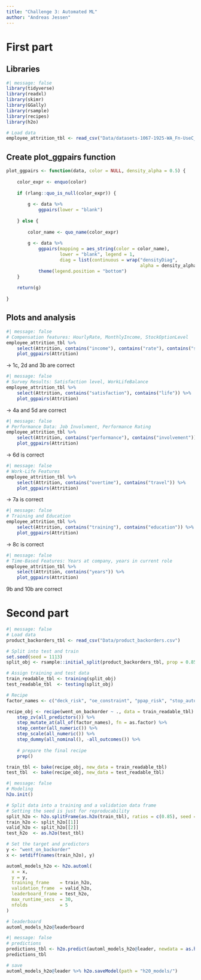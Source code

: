 ```yaml
---
title: "Challenge 3: Automated ML"
author: "Andreas Jessen"
---
```

# First part
## Libraries
```r
#| message: false
library(tidyverse)
library(readxl)
library(skimr)
library(GGally)
library(rsample)
library(recipes)
library(h2o)
```

```r
# Load data
employee_attrition_tbl <- read_csv("Data/datasets-1067-1925-WA_Fn-UseC_-HR-Employee-Attrition.csv")
```
## Create plot_ggpairs function
```r
plot_ggpairs <- function(data, color = NULL, density_alpha = 0.5) {
    
    color_expr <- enquo(color)
    
    if (rlang::quo_is_null(color_expr)) {
        
        g <- data %>%
            ggpairs(lower = "blank") 
        
    } else {
        
        color_name <- quo_name(color_expr)
        
        g <- data %>%
            ggpairs(mapping = aes_string(color = color_name), 
                    lower = "blank", legend = 1,
                    diag = list(continuous = wrap("densityDiag", 
                                                  alpha = density_alpha))) +
            theme(legend.position = "bottom")
    }
    
    return(g)
    
}
```

## Plots and analysis
```r
#| message: false
# Compensation features: HourlyRate, MonthlyIncome, StockOptionLevel 
employee_attrition_tbl %>%
    select(Attrition, contains("income"), contains("rate"), contains("salary"), contains("stock")) %>%
    plot_ggpairs(Attrition)
```
-> 1c, 2d and 3b are correct

```r
#| message: false
# Survey Results: Satisfaction level, WorkLifeBalance 
employee_attrition_tbl %>%
    select(Attrition, contains("satisfaction"), contains("life")) %>%
    plot_ggpairs(Attrition)
```
-> 4a and 5d are correct

```r
#| message: false
# Performance Data: Job Involvment, Performance Rating
employee_attrition_tbl %>%
    select(Attrition, contains("performance"), contains("involvement")) %>%
    plot_ggpairs(Attrition)
```
-> 6d is correct

```r
#| message: false
# Work-Life Features 
employee_attrition_tbl %>%
    select(Attrition, contains("overtime"), contains("travel")) %>%
    plot_ggpairs(Attrition)
```
-> 7a is correct

```r
#| message: false
# Training and Education 
employee_attrition_tbl %>%
    select(Attrition, contains("training"), contains("education")) %>%
    plot_ggpairs(Attrition)
```
-> 8c is correct

```r
#| message: false
# Time-Based Features: Years at company, years in current role
employee_attrition_tbl %>%
    select(Attrition, contains("years")) %>%
    plot_ggpairs(Attrition)
```
9b and 10b are correct


# Second part

```r
#| message: false
# Load data
product_backorders_tbl <- read_csv("Data/product_backorders.csv")

# Split into test and train
set.seed(seed = 1113)
split_obj <- rsample::initial_split(product_backorders_tbl, prop = 0.85)

# Assign training and test data
train_readable_tbl <- training(split_obj)
test_readable_tbl  <- testing(split_obj)
```

```r
# Recipe
factor_names <- c("deck_risk", "oe_constraint", "ppap_risk", "stop_auto_buy", "rev_stop", "went_on_backorder")

recipe_obj <- recipe(went_on_backorder ~ ., data = train_readable_tbl) %>%
    step_zv(all_predictors()) %>%
    step_mutate_at(all_of(factor_names), fn = as.factor) %>%
    step_center(all_numeric()) %>%
    step_scale(all_numeric()) %>%
    step_dummy(all_nominal(), -all_outcomes()) %>% 
    
    # prepare the final recipe
    prep()

train_tbl <- bake(recipe_obj, new_data = train_readable_tbl)
test_tbl  <- bake(recipe_obj, new_data = test_readable_tbl)
```

```r
#| message: false
# Modeling
h2o.init()

# Split data into a training and a validation data frame
# Setting the seed is just for reproducability
split_h2o <- h2o.splitFrame(as.h2o(train_tbl), ratios = c(0.85), seed = 1234)
train_h2o <- split_h2o[[1]]
valid_h2o <- split_h2o[[2]]
test_h2o  <- as.h2o(test_tbl)

# Set the target and predictors
y <- "went_on_backorder"
x <- setdiff(names(train_h2o), y)

automl_models_h2o <- h2o.automl(
  x = x,
  y = y,
  training_frame    = train_h2o,
  validation_frame  = valid_h2o,
  leaderboard_frame = test_h2o,
  max_runtime_secs  = 30,
  nfolds            = 5 
)

```

```r
# leaderboard
automl_models_h2o@leaderboard
```


```r
#| message: false
# predictions
predictions_tbl <- h2o.predict(automl_models_h2o@leader, newdata = as.h2o(test_tbl))  %>% as_tibble()
predictions_tbl
```

```r
# save
automl_models_h2o@leader %>% h2o.saveModel(path = "h20_models/")
```